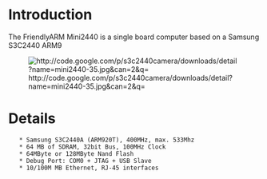 = Introduction =

The FriendlyARM Mini2440 is a single board computer based on a Samsung S3C2440 ARM9

[[File:http://code.google.com/p/s3c2440camera/downloads/detail?name=mini2440-35.jpg&can=2&q=]]

= Details =

    * Samsung S3C2440A (ARM920T), 400MHz, max. 533Mhz
    * 64 MB of SDRAM, 32bit Bus, 100MHz Clock
    * 64MByte or 128MByte Nand Flash
    * Debug Port: COM0 + JTAG + USB Slave
    * 10/100M MB Ethernet, RJ-45 interfaces